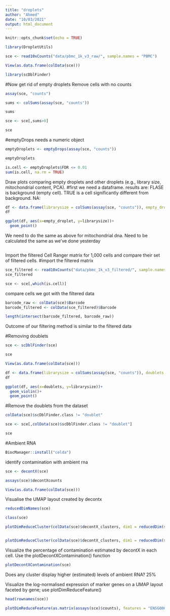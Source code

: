```yaml
---
title: "droplets"
author: "Ahmed"
date: "10/03/2021"
output: html_document
---
```


```r
knitr::opts_chunk$set(echo = TRUE)
```

```r
library(DropletUtils)

sce <- read10xCounts("data/pbmc_1k_v3_raw/", sample.names = "PBMC")

View(as.data.frame(colData(sce)))

library(scDblFinder)
```
#Now get rid of empty droplets
Remove cells with no counts

```r
assay(sce, "counts")

sums <- colSums(assay(sce, "counts"))

sums

sce <- sce[,sums>0]

sce
```
#emptyDrops needs a numeric object
```r
emptyDroplets <- emptyDrops(assay(sce, "counts"))

emptyDroplets

is.cell <- emptyDroplets$FDR <= 0.01
sum(is.cell, na.rm = TRUE)
```
Draw plots comparing empty droplets and other droplets (e.g., library size, mitochondrial content, PCA).
#first we need a dataframe. results are: FLASE is background (empty cell). TRUE is a cell significantly different from background. NA:

```r
df <- data.frame(librarysize = colSums(assay(sce, "counts")), empty_droplet = is.cell)
df

ggplot(df, aes(x=empty_droplet, y=librarysize))+
  geom_point()
```
We need to do the same as above for mitochondrial dna. Need to be calculated the same as we've done yesterday
```r

```

Import the filtered Cell Ranger matrix for 1,000 cells and compare their set of filtered cells.
#import the filtered matrix

```r
sce_filtered <- read10xCounts("data/pbmc_1k_v3_filtered/", sample.names = "PBMC")
sce_filtered
```
```r
sce <- sce[,which(is.cell)]
```
compare cells we got with the filtered data

```r
barcode_raw <- colData(sce)$Barcode
barcode_filtered <- colData(sce_filtered)$Barcode

length(intersect(barcode_filtered, barcode_raw))
```
Outcome of our filtering method is similar to the filtered data

#Removing doublets

```r
sce <- scDblFinder(sce)

sce

View(as.data.frame(colData(sce)))
```


```r

df <- data.frame(librarysize = colSums(assay(sce, "counts")), doublets = colData(sce)$scDblFinder.class)
df

ggplot(df, aes(x=doublets, y=librarysize))+
  geom_violin()+
  geom_point()
```
#Remove the doublets from the dataset

```r
colData(sce)$scDblFinder.class != "doublet"

sce <- sce[,colData(sce)$scDblFinder.class != "doublet"]

sce
```
#Ambient RNA

```r
BiocManager::install("celda")
```
identify contamination with ambient rna

```r
sce <- decontX(sce)
```

```r
assays(sce)$decontXcounts

View(as.data.frame(colData(sce)))
```


Visualise the UMAP layout created by decontx 

```r
reducedDimNames(sce)

class(sce)

plotDimReduceCluster(colData(sce)$decontX_clusters, dim1 = reducedDim(sce)[,"DecontX_UMAP_1"], dim2 = reducedDim(sce)[,"DecontX_UMAP_2"])


plotDimReduceCluster(colData(sce)$decontX_clusters, dim1 = reducedDim(sce)[,"DecontX_UMAP_1"], dim2= reducedDim(sce)[,"DecontX_UMAP_2"])

```
Visualize the percentage of contamination estimated by decontX in each cell. Use the plotDecontXContamination() function

```r
plotDecontXContamination(sce)
```
Does any cluster display higher (estimated) levels of ambient RNA?
25%



Visualize the log-normalised expression of marker genes on a UMAP layout faceted by gene; use plotDimReduceFeature()

```r
head(rownames(sce))

plotDimReduceFeature(as.matrix(assays(sce)$counts), features = "ENSG00000198851", dim1 = reducedDim(sce)[,"DecontX_UMAP_1"], dim2= reducedDim(sce)[,"DecontX_UMAP_2"])
```





